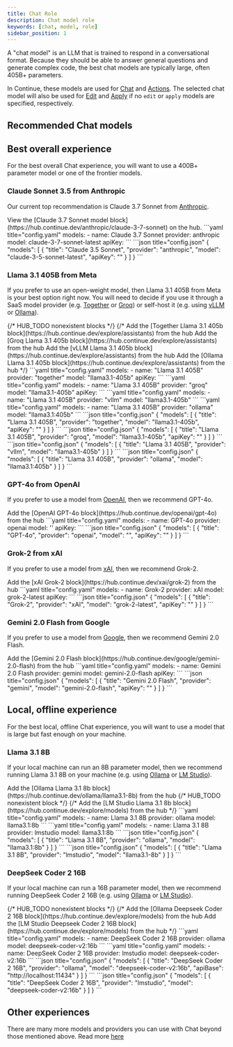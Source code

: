 ```yaml
---
title: Chat Role
description: Chat model role
keywords: [chat, model, role]
sidebar_position: 1
---
```



A "chat model" is an LLM that is trained to respond in a conversational format. Because they should be able to answer general questions and generate complex code, the best chat models are typically large, often 405B+ parameters.

In Continue, these models are used for [Chat](../../chat/how-to-use-it.md) and [Actions](../../actions/how-to-use-it.md). The selected chat model will also be used for [Edit](../../edit/how-to-use-it.md) and [Apply](./apply.mdx) if no `edit` or `apply` models are specified, respectively.

## Recommended Chat models

## Best overall experience

For the best overall Chat experience, you will want to use a 400B+ parameter model or one of the frontier models.

### Claude Sonnet 3.5 from Anthropic

Our current top recommendation is Claude 3.7 Sonnet from [Anthropic](../model-providers/top-level/anthropic.mdx).

<Tabs groupId="hub-config-example">
  <TabItem value="hub" label="Hub">
  View the [Claude 3.7 Sonnet model block](https://hub.continue.dev/anthropic/claude-3-7-sonnet) on the hub.
  </TabItem>
  <TabItem value="yaml" label="YAML">
  ```yaml title="config.yaml"
  models:
    - name: Claude 3.7 Sonnet
      provider: anthropic
      model: claude-3-7-sonnet-latest
      apiKey: <YOUR_ANTHROPIC_API_KEY>
  ```
  </TabItem>
  <TabItem value="json" label="JSON">
  ```json title="config.json"
  {
    "models": [
      {
        "title": "Claude 3.5 Sonnet",
        "provider": "anthropic",
        "model": "claude-3-5-sonnet-latest",
        "apiKey": "<YOUR_ANTHROPIC_API_KEY>"
      }
    ]
  }
  ```
  </TabItem>
</Tabs>

### Llama 3.1 405B from Meta

If you prefer to use an open-weight model, then Llama 3.1 405B from Meta is your best option right now. You will need to decide if you use it through a SaaS model provider (e.g. [Together](../model-providers/more/together.mdx) or [Groq](../model-providers/more/groq.mdx)) or self-host it (e.g. using [vLLM](../model-providers//more/vllm.mdx) or [Ollama](../model-providers/top-level/ollama.mdx)).

<Tabs groupId="config-example">
  {/* HUB_TODO nonexistent blocks */}
  {/* <TabItem value="hub" label="Hub">
    <Tabs groupId="providers">
        <TabItem value="Together">
        Add the [Together Llama 3.1 405b block](https://hub.continue.dev/explore/assistants) from the hub
        </TabItem>
         <TabItem value="Groq">
        Add the [Groq Llama 3.1 405b block](https://hub.continue.dev/explore/assistants) from the hub
        </TabItem>
        <TabItem value="vLLM">
        Add the [vLLM Llama 3.1 405b block](https://hub.continue.dev/explore/assistants) from the hub
        </TabItem>
        <TabItem value="Ollama">
        Add the [Ollama Llama 3.1 405b block](https://hub.continue.dev/explore/assistants) from the hub
        </TabItem>
    </Tabs>
  </TabItem> */}
  <TabItem value="yaml" label="YAML">
    <Tabs groupId="providers">
        <TabItem value="Together">
        ```yaml title="config.yaml"
        models:
          - name: "Llama 3.1 405B"
            provider: "together"
            model: "llama3.1-405b"
            apiKey: <YOUR_TOGETHER_API_KEY>
        ```
        </TabItem>
        <TabItem value="Groq">
        ```yaml title="config.yaml"
        models:
          - name: "Llama 3.1 405B"
            provider: "groq"
            model: "llama3.1-405b"
            apiKey: <YOUR_GROQ_API_KEY>
        ```
        </TabItem>
        <TabItem value="vLLM">
        ```yaml title="config.yaml"
        models:
          - name: "Llama 3.1 405B"
            provider: "vllm"
            model: "llama3.1-405b"
        ```
        </TabItem>
        <TabItem value="Ollama">
        ```yaml title="config.yaml"
        models:
          - name: "Llama 3.1 405B"
            provider: "ollama"
            model: "llama3.1:405b"
        ```
        </TabItem>
    </Tabs>
  </TabItem>
  <TabItem value="json" label="JSON">
    <Tabs groupId="providers">
        <TabItem value="Together">
        ```json title="config.json"
        {
          "models": [
            {
              "title": "Llama 3.1 405B",
              "provider": "together",
              "model": "llama3.1-405b",
              "apiKey": "<YOUR_TOGETHER_API_KEY>"
            }
          ]
        }
        ```
        </TabItem>
        <TabItem value="Groq">
        ```json title="config.json"
        {
          "models": [
            {
              "title": "Llama 3.1 405B",
              "provider": "groq",
              "model": "llama3.1-405b",
              "apiKey": "<YOUR_GROQ_API_KEY>"
            }
          ]
        }
        ```
        </TabItem>
        <TabItem value="vLLM">
        ```json title="config.json"
        {
          "models": [
            {
              "title": "Llama 3.1 405B",
              "provider": "vllm",
              "model": "llama3.1-405b"
            }
          ]
        }
        ```
        </TabItem>
        <TabItem value="Ollama">
        ```json title="config.json"
        {
          "models": [
            {
              "title": "Llama 3.1 405B",
              "provider": "ollama",
              "model": "llama3.1:405b"
            }
          ]
        }
        ```
        </TabItem>
    </Tabs>
  </TabItem>
</Tabs>

### GPT-4o from OpenAI

If you prefer to use a model from [OpenAI](../model-providers/top-level/openai.mdx), then we recommend GPT-4o.

<Tabs groupId="hub-config-example">
    <TabItem value="hub" label="Hub">
    Add the [OpenAI GPT-4o block](https://hub.continue.dev/openai/gpt-4o) from the hub
    </TabItem>
  <TabItem value="yaml" label="YAML">
  ```yaml title="config.yaml"
  models:
    - name: GPT-4o
      provider: openai
      model: ''
      apiKey: <YOUR_OPENAI_API_KEY>
  ```
  </TabItem>
  <TabItem value="json" label="JSON">
  ```json title="config.json"
  {
    "models": [
      {
        "title": "GPT-4o",
        "provider": "openai",
        "model": "",
        "apiKey": "<YOUR_OPENAI_API_KEY>"
      }
    ]
  }
  ```
  </TabItem>
</Tabs>

### Grok-2 from xAI

If you prefer to use a model from [xAI](../model-providers/top-level/xAI.mdx), then we recommend Grok-2.

<Tabs groupId="hub-config-example">
    <TabItem value="hub" label="Hub">
    Add the [xAI Grok-2 block](https://hub.continue.dev/xai/grok-2) from the hub
    </TabItem>
  <TabItem value="yaml" label="YAML">
  ```yaml title="config.yaml"
  models:
    - name: Grok-2
      provider: xAI
      model: grok-2-latest
      apiKey: <YOUR_XAI_API_KEY>
  ```
  </TabItem>
  <TabItem value="json" label="JSON">
  ```json title="config.json"
  {
    "models": [
      {
        "title": "Grok-2",
        "provider": "xAI",
        "model": "grok-2-latest",
        "apiKey": "<YOUR_XAI_API_KEY>"
      }
    ]
  }
  ```
  </TabItem>
</Tabs>

### Gemini 2.0 Flash from Google

If you prefer to use a model from [Google](../model-providers/top-level/gemini.mdx), then we recommend Gemini 2.0 Flash.

<Tabs groupId="hub-config-example">
    <TabItem value="hub" label="Hub">
    Add the [Gemini 2.0 Flash block](https://hub.continue.dev/google/gemini-2.0-flash) from the hub
    </TabItem>
  <TabItem value="yaml" label="YAML">
  ```yaml title="config.yaml"
  models:
    - name: Gemini 2.0 Flash
      provider: gemini
      model: gemini-2.0-flash
      apiKey: <YOUR_GEMINI_API_KEY>
  ```
  </TabItem>
  <TabItem value="json" label="JSON">
  ```json title="config.json"
  {
    "models": [
      {
        "title": "Gemini 2.0 Flash",
        "provider": "gemini",
        "model": "gemini-2.0-flash",
        "apiKey": "<YOUR_GEMINI_API_KEY>"
      }
    ]
  }
  ```
  </TabItem>
</Tabs>

## Local, offline experience

For the best local, offline Chat experience, you will want to use a model that is large but fast enough on your machine.

### Llama 3.1 8B

If your local machine can run an 8B parameter model, then we recommend running Llama 3.1 8B on your machine (e.g. using [Ollama](../model-providers/top-level/ollama.mdx) or [LM Studio](../model-providers/more/lmstudio.mdx)).

<Tabs groupId="hub-config-example">
  <TabItem value="hub" label="Hub">
    <Tabs groupId="providers">
        <TabItem value="ollama" label="Ollama">
    Add the [Ollama Llama 3.1 8b block](https://hub.continue.dev/ollama/llama3.1-8b) from the hub
    </TabItem>
    {/* HUB_TODO nonexistent block */}
    {/* <TabItem value="lmstudio" label="LM Studio">
    Add the [LM Studio Llama 3.1 8b block](https://hub.continue.dev/explore/models) from the hub
    </TabItem> */}
    </Tabs>
  </TabItem>
  <TabItem value="yaml" label="YAML">
    <Tabs groupId="providers">
      <TabItem value="Ollama">
      ```yaml title="config.yaml"
      models:
        - name: Llama 3.1 8B
          provider: ollama
          model: llama3.1:8b
      ```
      </TabItem>
      <TabItem value="LM Studio">
      ```yaml title="config.yaml"
      models:
        - name: Llama 3.1 8B
          provider: lmstudio
          model: llama3.1:8b
      ```
      </TabItem>
    </Tabs>
  </TabItem>
  <TabItem value="json" label="JSON">
    <Tabs groupId="providers">
      <TabItem value="Ollama">
      ```json title="config.json"
      {
        "models": [
          {
            "title": "Llama 3.1 8B",
            "provider": "ollama",
            "model": "llama3.1:8b"
          }
        ]
      }
      ```
      </TabItem>
      <TabItem value="LM Studio">
      ```json title="config.json"
      {
        "models": [
          {
            "title": "Llama 3.1 8B",
            "provider": "lmstudio",
            "model": "llama3.1-8b"
          }
        ]
      }
      ```
      </TabItem>
    </Tabs>
  </TabItem>
</Tabs>

### DeepSeek Coder 2 16B

If your local machine can run a 16B parameter model, then we recommend running DeepSeek Coder 2 16B (e.g. using [Ollama](../model-providers/top-level/ollama.mdx) or [LM Studio](../model-providers/more/lmstudio.mdx)).

<Tabs groupId="config-example">
  {/* HUB_TODO nonexistent blocks */}
  {/* <TabItem value="hub" label="Hub">
    <Tabs groupId="providers">
    <TabItem value="ollama" label="Ollama">
    Add the [Ollama Deepseek Coder 2 16B block](https://hub.continue.dev/explore/models) from the hub
    </TabItem>
    <TabItem value="lmstudio" label="LM Studio">
    Add the [LM Studio Deepseek Coder 2 16B block](https://hub.continue.dev/explore/models) from the hub
    </TabItem>
    </Tabs>
  </TabItem> */}
  <TabItem value="yaml" label="YAML">
    <Tabs groupId="providers">
        <TabItem value="Ollama">
        ```yaml title="config.yaml"
        models:
          - name: DeepSeek Coder 2 16B
            provider: ollama
            model: deepseek-coder-v2:16b
        ```
        </TabItem>
        <TabItem value="LM Studio">
        ```yaml title="config.yaml"
        models:
          - name: DeepSeek Coder 2 16B
            provider: lmstudio
            model: deepseek-coder-v2:16b
        ```
        </TabItem>
    </Tabs>
  </TabItem>
  <TabItem value="json" label="JSON">
    <Tabs groupId="providers">
      <TabItem value="Ollama">
      ```json title="config.json"
      {
        "models": [
          {
            "title": "DeepSeek Coder 2 16B",
            "provider": "ollama",
            "model": "deepseek-coder-v2:16b",
            "apiBase": "http://localhost:11434"
          }
        ]
      }
      ```
      </TabItem>
      <TabItem value="LM Studio">
      ```json title="config.json"
      {
        "models": [
          {
            "title": "DeepSeek Coder 2 16B",
            "provider": "lmstudio",
            "model": "deepseek-coder-v2:16b"
          }
        ]
      }
      ```
      </TabItem>
    </Tabs>
  </TabItem>
</Tabs>

## Other experiences

There are many more models and providers you can use with Chat beyond those mentioned above. Read more [here](../model-roles/chat.mdx)
